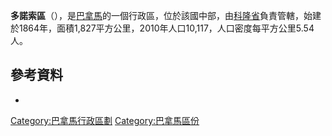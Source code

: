 {{Coord|9|9|N|80|19|W|display=title}}

'''多諾索區'''（{{lang-es|Distrito de Donoso}}），是[[巴拿馬|巴拿馬]]的一個行政區，位於該國中部，由[[科隆省_(巴拿馬)|科隆省]]負責管轄，始建於1864年，面積1,827平方公里，2010年人口10,117，人口密度每平方公里5.54人。

==參考資料==
*{{cite web|url=http://www.statoids.com/ypa.html|title=Districts of Panama|publisher=Statoids|accessdate=April 11, 2009|archive-date=2011-09-29|archive-url=https://web.archive.org/web/20110929221316/http://www.statoids.com/ypa.html|dead-url=no}}

{{巴拿馬區份}}

{{Colón Province}}

[[Category:巴拿馬行政區劃|Category:巴拿馬行政區劃]]
[[Category:巴拿馬區份|Category:巴拿馬區份]]


{{Panama-geo-stub}}